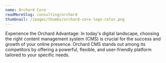 ```yaml
---
name: Orchard Core
readMoreSlug: consulting/orchard
thumbnail: /images/thumbs/orchard-core-logo-color.png
---
```


Experience the Orchard Advantage: In today's digital landscape, choosing the right content management system (CMS) is crucial for the success and growth of your online presence. Orchard CMS stands out among its competitors by offering a powerful, flexible, and user-friendly platform tailored to your specific needs.
